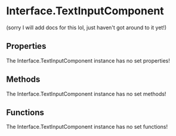 [//]: # (This file was automatically compiled through the Generator luau code under this repository)
[//]: # (if you want to edit the documentation of discord-luau, please write changes)
[//]: # (to the discord-luau repository itself, we extract the comments from discord-luau and translate)
[//]: # (them into markdown files that Nextra can interpret!)

[//]: # (----- NEXTRA COMPONENTS IMPORT ----- )


[//]: # (----- DOCUMENT HEADER ----- )

# Interface.TextInputComponent

(sorry I will add docs for this lol, just haven't got around to it yet!)

[//]: # (----- DOCUMENT PROPERTIES ----- )

## Properties

The Interface.TextInputComponent instance has no set properties!

[//]: # (----- DOCUMENT METHODS ----- )

## Methods

The Interface.TextInputComponent instance has no set methods!

[//]: # (----- DOCUMENT FUNCTIONS ----- )

## Functions

The Interface.TextInputComponent instance has no set functions!

